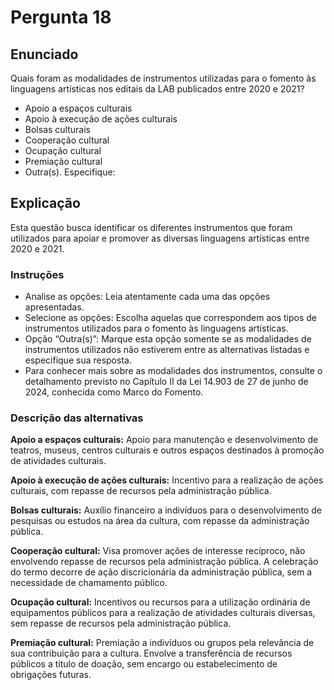 # Pergunta 18

## Enunciado

Quais foram as modalidades de instrumentos utilizadas para o fomento às linguagens artísticas nos editais da LAB publicados entre 2020 e 2021?

* Apoio a espaços culturais
* Apoio à execução de ações culturais
* Bolsas culturais
* Cooperação cultural
* Ocupação cultural
* Premiação cultural
* Outra(s). Especifique:

## Explicação

Esta questão busca identificar os diferentes instrumentos que foram utilizados para apoiar e promover as diversas linguagens artísticas entre 2020 e 2021.

### Instruções

* Analise as opções: Leia atentamente cada uma das opções apresentadas.
* Selecione as opções: Escolha aquelas que correspondem aos tipos de instrumentos utilizados para o fomento às linguagens artísticas.
* Opção "Outra(s)": Marque esta opção somente se as modalidades de instrumentos utilizados não estiverem entre as alternativas listadas e especifique sua resposta.
* Para conhecer mais sobre as modalidades dos instrumentos, consulte o detalhamento previsto no Capítulo II da Lei 14.903 de 27 de junho de 2024, conhecida como Marco do Fomento.


### Descrição das alternativas

**Apoio a espaços culturais:** Apoio para manutenção e desenvolvimento de teatros, museus, centros culturais e outros espaços destinados à promoção de atividades culturais.

**Apoio à execução de ações culturais:** Incentivo para a realização de ações culturais, com repasse de recursos pela administração pública.

**Bolsas culturais:** Auxílio financeiro a indivíduos para o desenvolvimento de pesquisas ou estudos na área da cultura, com repasse da administração pública.

**Cooperação cultural:** Visa promover ações de interesse recíproco, não envolvendo repasse de recursos pela administração pública. A celebração do termo decorre de ação discricionária da administração pública, sem a necessidade de chamamento público.

**Ocupação cultural:** Incentivos ou recursos para a utilização ordinária de equipamentos públicos para a realização de atividades culturais diversas, sem repasse de recursos pela administração pública.

**Premiação cultural:** Premiação a indivíduos ou grupos pela relevância de sua contribuição para a cultura. Envolve a transferência de recursos públicos a título de doação, sem encargo ou estabelecimento de obrigações futuras.